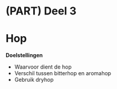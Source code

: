 # (PART) Deel 3 {-}
# Hop

**Doelstellingen**

-  Waarvoor dient de hop
-  Verschil tussen bitterhop en aromahop
-  Gebruik dryhop

